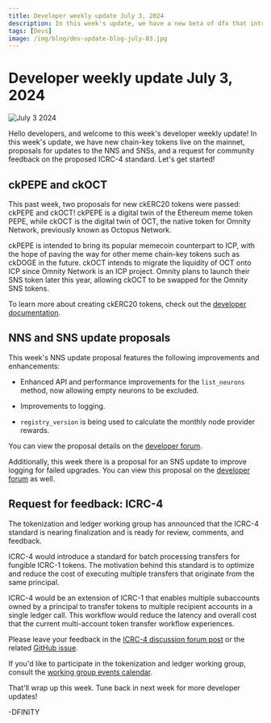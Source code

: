 ```yaml
---
title: Developer weekly update July 3, 2024
description: In this week's update, we have a new beta of dfx that introduces support for PocketIC, the release of the Motoko 2024 roadmap, and a community project to showcase. Let's get started!
tags: [Devs]
image: /img/blog/dev-update-blog-july-03.jpg
---
```


# Developer weekly update July 3, 2024

![July 3 2024](../../static/img/blog/dev-update-blog-july-03.jpg)

Hello developers, and welcome to this week's developer weekly update! In this week's update, we have new chain-key tokens live on the mainnet, proposals for updates to the NNS and SNSs, and a request for community feedback on the proposed ICRC-4 standard. Let's get started!


## ckPEPE and ckOCT

This past week, two proposals for new ckERC20 tokens were passed: ckPEPE and ckOCT! ckPEPE is a digital twin of the Ethereum meme token PEPE, while ckOCT is the digital twin of OCT, the native token for Omnity Network, previously known as Octopus Network.

ckPEPE is intended to bring its popular memecoin counterpart to ICP, with the hope of paving the way for other meme chain-key tokens such as ckDOGE in the future. ckOCT intends to migrate the liquidity of OCT onto ICP since Omnity Network is an ICP project. Omnity plans to launch their SNS token later this year, allowing ckOCT to be swapped for the Omnity SNS tokens.

To learn more about creating ckERC20 tokens, check out the [developer documentation](/docs/current/building-dapps/chain-fusion/chain-key-tokens/ckerc20/overview).

## NNS and SNS update proposals

This week's NNS update proposal features the following improvements and enhancements:

- Enhanced API and performance improvements for the `list_neurons` method, now allowing empty neurons to be excluded.

- Improvements to logging.

- `registry_version` is being used to calculate the monthly node provider rewards.

You can view the proposal details on the [developer forum](https://forum.dfinity.org/t/nns-updates-june-28-2024/32493).

Additionally, this week there is a proposal for an SNS update to improve logging for failed upgrades. You can view this proposal on the [developer forum](https://forum.dfinity.org/t/sns-updates-june-28-2024/32494) as well.

## Request for feedback: ICRC-4 

The tokenization and ledger working group has announced that the ICRC-4 standard is nearing finalization and is ready for review, comments, and feedback.

ICRC-4 would introduce a standard for batch processing transfers for fungible ICRC-1 tokens. The motivation behind this standard is to optimize and reduce the cost of executing multiple transfers that originate from the same principal.

ICRC-4 would be an extension of ICRC-1 that enables multiple subaccounts owned by a principal to transfer tokens to multiple recipient accounts in a single ledger call. This workflow would reduce the latency and overall cost that the current multi-account token transfer workflow experiences.

Please leave your feedback in the [ICRC-4 discussion forum post](https://forum.dfinity.org/t/icrc4-batch-transfers-nearing-finalization-please-review/27395) or the related [GitHub issue](https://github.com/dfinity/ICRC/issues/4).

If you'd like to participate in the tokenization and ledger working group, consult the [working group events calendar](https://calendar.google.com/calendar/embed?src=c_cgoeq917rpeap7vse3is1hl310%40group.calendar.google.com&ctz=Europe%2FZurich).

That'll wrap up this week. Tune back in next week for more developer updates!

-DFINITY